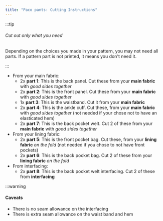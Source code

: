 ```yaml
---
title: "Paco pants: Cutting Instructions"
---
```


:::tip


###### Cut out only what you need

Depending on the choices you made in your pattern, you may not need all parts.
If a pattern part is not printed, it means you don't need it.

:::

- From your main fabric:
  - 2x **part 1**: This is the back panel. Cut these from your **main fabric** with _good sides together_
  - 2x **part 2**: This is the front panel. Cut these from your **main fabric** with _good sides together_
  - 1x **part 3**: This is the waistband. Cut it from your **main fabric**
  - 2x **part 4**: This is the ankle cuff. Cut these, from your **main fabric** with _good sides together_ (not needed if your chose not to have an elasticated hem)
  - 2x **part 7**: This is the back pocket welt. Cut 2 of these from your **main fabric** with _good sides together_
- From your lining fabric:
  - 2x **part 5**: This is the front pocket bag. Cut these, from your **lining fabric** _on the fold_ (not needed if you chose to not have front pockets)
  - 2x **part 6**: This is the back pocket bag. Cut 2 of these from your **lining fabric** _on the fold_
- From interfacing:
  - 2x **part 8**: This is the back pocket welt interfacing. Cut 2 of these from **interfacing**

:::warning


#### Caveats

- There is no seam allowance on the interfacing
- There is extra seam allowance on the waist band and hem

</Warning>
